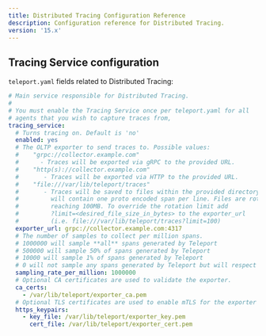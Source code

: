 ```yaml
---
title: Distributed Tracing Configuration Reference
description: Configuration reference for Distributed Tracing.
version: '15.x'
---
```


## Tracing Service configuration

`teleport.yaml` fields related to Distributed Tracing:

```yaml
# Main service responsible for Distributed Tracing.
#
# You must enable the Tracing Service once per teleport.yaml for all
# agents that you wish to capture traces from,
tracing_service:
  # Turns tracing on. Default is 'no'
  enabled: yes
  # The OLTP exporter to send traces to. Possible values:
  #    "grpc://collector.example.com"
  #      - Traces will be exported via gRPC to the provided URL.
  #    "http(s)://collector.example.com"
  #       - Traces will be exported via HTTP to the provided URL.
  #    "file:///var/lib/teleport/traces"
  #       - Traces will be saved to files within the provided directory. Each file
  #         will contain one proto encoded span per line. Files are rotated after
  #         reaching 100MB. To override the rotation limit add
  #         ?limit=<desired_file_size_in_bytes> to the exporter_url
  #         (i.e. file:///var/lib/teleport/traces?limit=100)
  exporter_url: grpc://collector.example.com:4317
  # The number of samples to collect per million spans.
  # 1000000 will sample **all** spans generated by Teleport
  # 500000 will sample 50% of spans generated by Teleport
  # 10000 will sample 1% of spans generated by Teleport
  # 0 will not sample any spans generated by Teleport but will respect any parent span's sampling.
  sampling_rate_per_million: 1000000
  # Optional CA certificates are used to validate the exporter.
  ca_certs:
    - /var/lib/teleport/exporter_ca.pem
  # Optional TLS certificates are used to enable mTLS for the exporter
  https_keypairs:
    - key_file: /var/lib/teleport/exporter_key.pem
      cert_file: /var/lib/teleport/exporter_cert.pem
```
